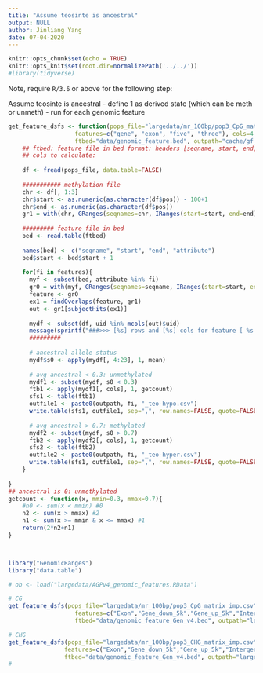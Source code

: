 ```yaml
---
title: "Assume teosinte is ancestral"
output: NULL
author: Jinliang Yang
date: 07-04-2020
---
```



```r
knitr::opts_chunk$set(echo = TRUE) 
knitr::opts_knit$set(root.dir=normalizePath('../../')) 
#library(tidyverse)
```


Note, require `R/3.6` or above for the following step:

Assume teosinte is ancestral
- define 1 as derived state (which can be meth or unmeth)
- run for each genomic feature

```r

get_feature_dsfs <- function(pops_file="largedata/mr_100bp/pop3_CpG_matrix_imp.csv",
                   features=c("gene", "exon", "five", "three"), cols=4:54, 
                   ftbed="data/genomic_feature.bed", outpath="cache/gf_sfs_interpop_"){
    ## ftbed: feature file in bed format: headers [seqname, start, end, attribute]
    ## cols to calculate: 
    
    df <- fread(pops_file, data.table=FALSE)
    
    ########### methylation file
    chr <- df[, 1:3]
    chr$start <- as.numeric(as.character(df$pos)) - 100+1
    chr$end <- as.numeric(as.character(df$pos))
    gr1 = with(chr, GRanges(seqnames=chr, IRanges(start=start, end=end), strand="+", uid=uid))
    
    ######### feature file in bed
    bed <- read.table(ftbed)
   
    names(bed) <- c("seqname", "start", "end", "attribute")
    bed$start <- bed$start + 1
     
    for(fi in features){
      myf <- subset(bed, attribute %in% fi)
      gr0 = with(myf, GRanges(seqnames=seqname, IRanges(start=start, end=end), strand="+", geneid=attribute ))
      feature <- gr0
      ex1 = findOverlaps(feature, gr1)
      out <- gr1[subjectHits(ex1)]
    
      mydf <- subset(df, uid %in% mcols(out)$uid)
      message(sprintf("###>>> [%s] rows and [%s] cols for feature [ %s ], sfs...", nrow(mydf), ncol(mydf), fi))
      #########
      
      # ancestral allele status
      mydf$s0 <- apply(mydf[, 4:23], 1, mean)
    
      # avg ancestral < 0.3: unmethylated
      mydf1 <- subset(mydf, s0 < 0.3)
      ftb1 <- apply(mydf1[, cols], 1, getcount)
      sfs1 <- table(ftb1)
      outfile1 <- paste0(outpath, fi, "_teo-hypo.csv")
      write.table(sfs1, outfile1, sep=",", row.names=FALSE, quote=FALSE)
      
      # avg ancestral > 0.7: methylated
      mydf2 <- subset(mydf, s0 > 0.7)
      ftb2 <- apply(mydf2[, cols], 1, getcount)
      sfs2 <- table(ftb2)
      outfile2 <- paste0(outpath, fi, "_teo-hyper.csv")
      write.table(sfs1, outfile1, sep=",", row.names=FALSE, quote=FALSE)
    }
    
}
## ancestral is 0: unmethylated
getcount <- function(x, mmin=0.3, mmax=0.7){
    #n0 <- sum(x < mmin) #0
    n2 <- sum(x > mmax) #2 
    n1 <- sum(x >= mmin & x <= mmax) #1
    return(2*n2+n1)
}



library("GenomicRanges")
library("data.table")

# ob <- load("largedata/AGPv4_genomic_features.RData")

# CG
get_feature_dsfs(pops_file="largedata/mr_100bp/pop3_CpG_matrix_imp.csv",
                   features=c("Exon","Gene_down_5k","Gene_up_5k","Intergenic","Intron","TE"), cols=4:54, 
                   ftbed="data/genomic_feature_Gen_v4.bed", outpath="largedata/revise_ft_sep/dsfs_pop3_gf_CG_")

# CHG  
get_feature_dsfs(pops_file="largedata/mr_100bp/pop3_CHG_matrix_imp.csv",
                features=c("Exon","Gene_down_5k","Gene_up_5k","Intergenic","Intron","TE"), cols=4:54, 
                ftbed="data/genomic_feature_Gen_v4.bed", outpath="largedata/revise_ft_sep/dsfs_pop3_gf_CHG_")
#
```


